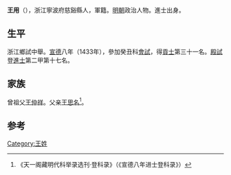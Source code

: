 {{Otheruses|other=名为王用的其他人物|王用}}

'''王用'''（{{bd|1399年||？}}），浙江寧波府慈谿縣人，軍籍。[[明朝|明朝]]政治人物。進士出身。

== 生平 ==
浙江鄉試中舉。[[宣德|宣德]]八年（1433年），參加癸丑科[[會試|會試]]，得[[貢士|貢士]]第三十一名。[[殿試|殿試]]登[[進士|進士]]第二甲第十七名。

== 家族 ==
曾祖父[[王仲祥|王仲祥]]。父亲[[王思名|王思名]]<ref>《天一阁藏明代科举录选刊·登科录》（《宣德八年进士登科录》）</ref>。

==参考==
{{reflist}}

{{宣德八年癸丑科殿試金榜}}

{{Authority control}}

{{DEFAULTSORT:}}
[[Category:王姓|Category:王姓]]


{{明朝人物小作品}}